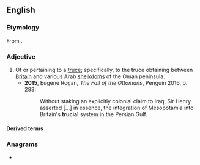 {{also|Trucial}}
==English==

===Etymology===
From {{suffix|en|truce|al}}.

===Adjective===
{{en-adj|-}}

# Of or pertaining to a [[truce]]; specifically, to the truce obtaining between [[Britain]] and various Arab [[sheikdom]]s of the Oman peninsula.
#* '''2015''', Eugene Rogan, ''The Fall of the Ottomans'', Penguin 2016, p. 283:
#*: Without staking an explicitly colonial claim to Iraq, Sir Henry asserted […] in essence, the integration of Mesopotamia into Britain's '''trucial''' system in the Persian Gulf.

====Derived terms====
{{col3|en|
|Trucial States
|Trucial Coast
|Trucial 
}}

===Anagrams===
* {{anagrams|en|a=acilrtu|curtail|urtical}}
